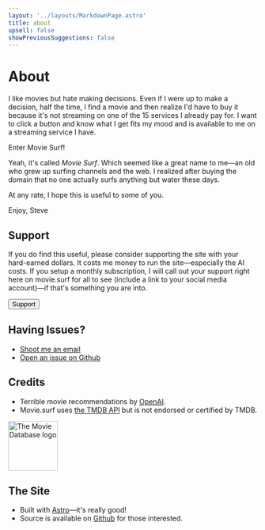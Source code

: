 ```yaml
---
layout: '../layouts/MarkdownPage.astro'
title: about
upsell: false
showPreviousSuggestions: false
---
```


# About

I like movies but hate making decisions. Even if I were up to make a decision, half the time, I find a movie and then realize I'd have to buy it because it's not streaming on one of the 15 services I already pay for. I want to click a button and know what I get fits my mood and is available to me on a streaming service I have.

Enter Movie Surf!

Yeah, it's called *Movie Surf*. Which seemed like a great name to me—an old who grew up surfing channels and the web. I realized after buying the domain that no one actually surfs anything but water these days.

At any rate, I hope this is useful to some of you.

Enjoy,
Steve

## Support

If you do find this useful, please consider supporting the site with your hard-earned dollars. It costs me money to run the site—especially the AI costs. If you setup a monthly subscription, I will call out your support right here on movie.surf for all to see (include a link to your social media account)—if that's something you are into.

<Button variant="primary" glow href="https://buymeacoffee.com/sledsworth">Support</Button>

## Having Issues?

- [Shoot me an email](mailto:hi@movie.surf)
- [Open an issue on Github](https://github.com/sledsworth/movie.surf/issues/new/choose)

## Credits

- Terrible movie recommendations by [OpenAI](https://openai.com/). <OpenAiModel />
- Movie.surf uses [the TMDB API](https://developer.themoviedb.org/docs/getting-started) but is not endorsed or certified by TMDB.

<img src="tmdb.svg" alt="The Movie Database logo" width="100" />

## The Site

- Built with [Astro](https://astro.build/)—it's really good!
- Source is available on [Github](https://github.com/sledsworth/movie.surf) for those interested.